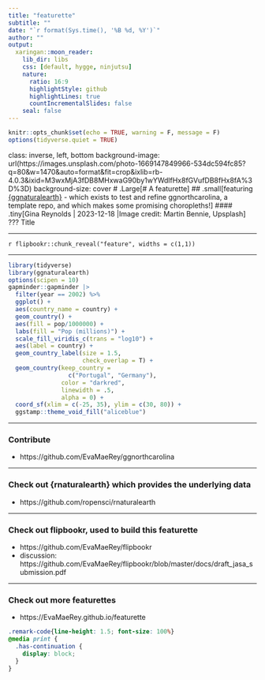 ```yaml
---
title: "featurette"
subtitle: ""
date: "`r format(Sys.time(), '%B %d, %Y')`"
author: ""
output:
  xaringan::moon_reader:
    lib_dir: libs
    css: [default, hygge, ninjutsu]
    nature:
      ratio: 16:9
      highlightStyle: github
      highlightLines: true
      countIncrementalSlides: false
    seal: false
---
```





```r
knitr::opts_chunk$set(echo = TRUE, warning = F, message = F)
options(tidyverse.quiet = TRUE)
```

class: inverse, left, bottom
background-image: url(https://images.unsplash.com/photo-1669147849966-534dc594fc85?q=80&w=1470&auto=format&fit=crop&ixlib=rb-4.0.3&ixid=M3wxMjA3fDB8MHxwaG90by1wYWdlfHx8fGVufDB8fHx8fA%3D%3D)
background-size: cover
# .Large[# A featurette]
## .small[featuring [{ggnaturalearth}](https://github.com/EvaMaeRey/ggnaturalearth) - which exists to test and refine ggnorthcarolina, a template repo, and which makes some promising choropleths!]
#### .tiny[Gina Reynolds | 2023-12-18 |Image credit: Martin Bennie, Upsplash]
???
Title 

---


`r flipbookr::chunk_reveal("feature", widths = c(1,1))`

---

```r
library(tidyverse)
library(ggnaturalearth)
options(scipen = 10)
gapminder::gapminder |>
  filter(year == 2002) %>% 
  ggplot() +
  aes(country_name = country) +
  geom_country() + 
  aes(fill = pop/1000000) + 
  labs(fill = "Pop (millions)") +
  scale_fill_viridis_c(trans = "log10") +
  aes(label = country) +
  geom_country_label(size = 1.5,
                     check_overlap = T) + 
  geom_country(keep_country = 
                 c("Portugal", "Germany"), 
               color = "darkred", 
               linewidth = .5,
               alpha = 0) +
  coord_sf(xlim = c(-25, 35), ylim = c(30, 80)) + 
  ggstamp::theme_void_fill("aliceblue")
```


---

### Contribute

- https://github.com/EvaMaeRey/ggnorthcarolina

---



### Check out {rnaturalearth} which provides the underlying data

- https://github.com/ropensci/rnaturalearth


---

### Check out flipbookr, used to build this featurette

- https://github.com/EvaMaeRey/flipbookr
- discussion: https://github.com/EvaMaeRey/flipbookr/blob/master/docs/draft_jasa_submission.pdf 

---

### Check out more featurettes

- https://EvaMaeRey.github.io/featurette




```css
.remark-code{line-height: 1.5; font-size: 100%}
@media print {
  .has-continuation {
    display: block;
  }
}
```

